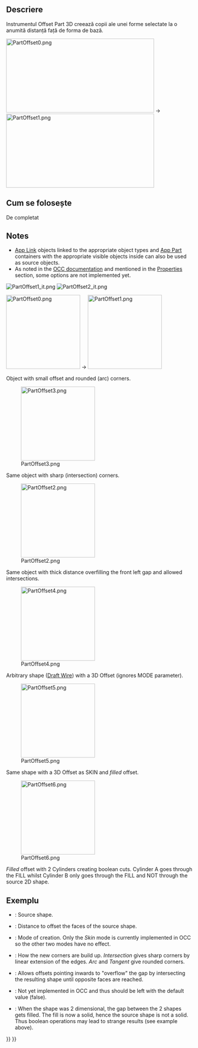 <languages/>

<div class="mw-translate-fuzzy">
{{Docnav
|[[Part_CompOffsetTools|CompOffsetTools]]
|[[Part_Offset2D|2D Offset]]
|[[Part_Workbench|Part]]
|IconL=Part_CompOffsetTools.png
|IconC=Workbench_Part.svg
|IconR=Part_Offset2D.svg
}}
</div>

<div class="mw-translate-fuzzy">
{{GuiCommand
|Name=Part Offset
|MenuLocation=Part → 3D Offset
|Workbenches=[[Part_Workbench|Part]]
|SeeAlso=[[Part_Thickness|Thickness]], [[Part_Offset2D|Part 2D Offset]]
}}
</div>

<span id="Description"></span>
==Descriere==

<div class="mw-translate-fuzzy">
Instrumentul Offset Part 3D creează copii ale unei forme selectate la o anumită distanță față de forma de bază.
</div>

[[Image:PartOffset0.png|400x200px]]  →  [[Image:PartOffset1.png|400x200px]]

<span id="Usage"></span>
<div class="mw-translate-fuzzy">
== Cum se folosește ==
</div>

<div class="mw-translate-fuzzy">
De completat
</div>

==Notes==

* [[App_Link|App Link]] objects linked to the appropriate object types and [[App_Part|App Part]] containers with the appropriate visible objects inside can also be used as source objects. {{Version|0.20}}
* As noted in the [https://dev.opencascade.org/doc/refman/html/class_b_rep_offset_a_p_i___make_offset_shape.html#a173d06428d1cdeea1c4f38fd6f80043c OCC documentation] and mentioned in the [[Part_Offset#Properties|Properties]] section, some options are not implemented yet.

<span id="Examples"></span>
<div class="mw-translate-fuzzy">
[[Image:PartOffset1_it.png|left]]
{{clear}}
[[Image:PartOffset2_it.png|left]]
{{clear}}
</div>

[[Image:PartOffset0.png|x200px]]  →  [[Image:PartOffset1.png|x200px]]

Object with small offset and rounded (arc) corners.

[[Image:PartOffset3.png|x200px]] 

Same object with sharp (intersection) corners.

[[Image:PartOffset2.png|x200px]] 

Same object with thick distance overfilling the front left gap and allowed intersections.

[[Image:PartOffset4.png|x200px]] 

Arbitrary shape ([[Draft_Wire|Draft Wire]]) with a 3D Offset (ignores MODE parameter).

[[Image:PartOffset5.png|x200px]] 

Same shape with a 3D Offset as SKIN and ''filled'' offset.

[[Image:PartOffset6.png|x200px]] 

''Filled'' offset with 2 Cylinders creating boolean cuts. Cylinder A goes through the FILL whilst Cylinder B only goes through the FILL and NOT through the source 2D shape.

<span id="Properties"></span>
<div class="mw-translate-fuzzy">
==Exemplu==
</div> 

{{Properties_Title|Offset}}

* {{PropertyData|Source}}: Source shape.
* {{PropertyData|Value}}: Distance to offset the faces of the source shape.
* {{PropertyData|Mode}}: Mode of creation. Only the ''Skin'' mode is currently implemented in OCC so the other two modes have no effect.
* {{PropertyData|Join}}: How the new corners are build up. ''Intersection'' gives sharp corners by linear extension of the edges. ''Arc'' and ''Tangent'' give rounded corners.

* {{PropertyData|Intersection}}: Allows offsets pointing inwards to "overflow" the gap by intersecting the resulting shape until opposite faces are reached. 
* {{PropertyData|Self Intersection}}: Not yet implemented in OCC and thus should be left with the default value (false).
* {{PropertyData|Fill Offset}}: When the shape was 2 dimensional, the gap between the 2 shapes gets filled. The fill is now a solid, hence the source shape is not a solid. Thus boolean operations may lead to strange results (see example above).


{{Docnav
|[[Part_CrossSections|CrossSections]]
|[[Part_Offset2D|Offset2D]]
|[[Part_Workbench|Part]]
|IconL=Part_CrossSections.svg
|IconR=Part_Offset2D.svg
|IconC=Workbench_Part.svg
}}

{{Part_Tools_navi{{#translation:}}}}
{{Userdocnavi{{#translation:}}}}